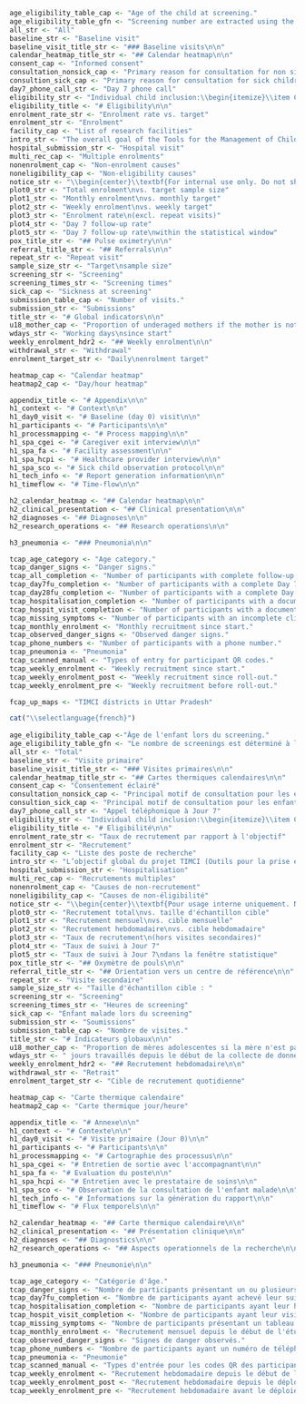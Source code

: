 ```r
age_eligibility_table_cap <- "Age of the child at screening."
age_eligibility_table_gfn <- "Screening number are extracted using the device ID associated with a given facility."
all_str <- "All"
baseline_str <- "Baseline visit"
baseline_visit_title_str <- "### Baseline visits\n\n"
calendar_heatmap_title_str <- "## Calendar heatmap\n\n"
consent_cap <- "Informed consent"
consultation_nonsick_cap <- "Primary reason for consultation for non sick children."
consultion_sick_cap <- "Primary reason for consultation for sick children."
day7_phone_call_str <- "Day 7 phone call"
eligibility_str <- "Individual child inclusion:\\begin{itemize}\\item Children 0 – 59 months for whom caregivers provide consent;\\item Consulting for an illness, or reported to be unwell when attending for a routine visit (e.g. vaccination, growth or chronic disease monitoring).\\end{itemize}Individual child exclusion:\\begin{itemize}\\item Children in the immediate post-natal period or first day of life;\\item Attending for a consultation related to trauma only (including new and follow-up presentations for burns, injuries, wounds);\\item Admitted within an inpatient part of the facility (including neonates delivered at the facility admitted with their mother);\\item Enrolled in the study within the preceding 28 days at any study facility.\\end{itemize}"
eligibility_title <- "# Eligibility\n\n"
enrolment_rate_str <- "Enrolment rate vs. target"
enrolment_str <- "Enrolment"
facility_cap <- "List of research facilities"
intro_str <- "The overall goal of the Tools for the Management of Childhood Illness (TIMCI) project is to reduce morbidity and mortality in sick children attending primary care facilities, while supporting the rational and efficient use of diagnostics and medicines by healthcare providers. The evaluation component of the project seeks to generate evidence on the health impact, operational priorities, cost and cost-effectiveness of introducing pulse oximetry, alone or embedded into a Clinical Decision Support Algorithm (CDSA), at primary care level in LMICs, for children 0 – 59 months of age, to facilitate national and international decision-making on scale-up."
hospital_submission_str <- "Hospital visit"
multi_rec_cap <- "Multiple enrolments"
nonenrolment_cap <- "Non-enrolment causes"
noneligibility_cap <- "Non-eligibility causes"
notice_str <- "\\begin{center}\\textbf{For internal use only. Do not share outside research teams. Tables and figures are generated from raw databases, not from the cleaned databases, and findings of this report can therefore be slightly different from those of the formal statistical analysis.}\\end{center}"
plot0_str <- "Total enrolment\nvs. target sample size"
plot1_str <- "Monthly enrolment\nvs. monthly target"
plot2_str <- "Weekly enrolment\nvs. weekly target"
plot3_str <- "Enrolment rate\n(excl. repeat visits)"
plot4_str <- "Day 7 follow-up rate"
plot5_str <- "Day 7 follow-up rate\nwithin the statistical window"
pox_title_str <- "## Pulse oximetry\n\n"
referral_title_str <- "## Referrals\n\n"
repeat_str <- "Repeat visit"
sample_size_str <- "Target\nsample size"
screening_str <- "Screening"
screening_times_str <- "Screening times"
sick_cap <- "Sickness at screening"
submission_table_cap <- "Number of visits."
submission_str <- "Submissions"
title_str <- "# Global indicators\n\n"
u18_mother_cap <- "Proportion of underaged mothers if the mother is not the main caregiver"
wdays_str <- "Working days\nsince start"
weekly_enrolment_hdr2 <- "## Weekly enrolment\n\n"
withdrawal_str <- "Withdrawal"
enrolment_target_str <- "Daily\nenrolment target"

heatmap_cap <- "Calendar heatmap"
heatmap2_cap <- "Day/hour heatmap"

appendix_title <- "# Appendix\n\n"
h1_context <- "# Context\n\n"
h1_day0_visit <- "# Baseline (day 0) visit\n\n"
h1_participants <- "# Participants\n\n"
h1_processmapping <- "# Process mapping\n\n"
h1_spa_cgei <- "# Caregiver exit interview\n\n"
h1_spa_fa <- "# Facility assessment\n\n"
h1_spa_hcpi <- "# Healthcare provider interview\n\n"
h1_spa_sco <- "# Sick child observation protocol\n\n"
h1_tech_info <- "# Report generation information\n\n"
h1_timeflow <- "# Time-flow\n\n"

h2_calendar_heatmap <- "## Calendar heatmap\n\n"
h2_clinical_presentation <- "## Clinical presentation\n\n"
h2_diagnoses <- "## Diagnoses\n\n"
h2_research_operations <- "## Research operations\n\n"

h3_pneumonia <- "### Pneumonia\n\n"

tcap_age_category <- "Age category."
tcap_danger_signs <- "Danger signs."
tcap_all_completion <- "Number of participants with complete follow-up visits."
tcap_day7fu_completion <- "Number of participants with a complete Day 7 follow-up."
tcap_day28fu_completion <- "Number of participants with a complete Day 28 follow-up."
tcap_hospitalisation_completion <- "Number of participants with a documented hospitalisation."
tcap_hospit_visit_completion <- "Number of participants with a documented hospital visit."
tcap_missing_symptoms <- "Number of participants with an incomplete clinical presentation."
tcap_monthly_enrolment <- "Monthly recruitment since start."
tcap_observed_danger_signs <- "Observed danger signs."
tcap_phone_numbers <- "Number of participants with a phone number."
tcap_pneumonia <- "Pneumonia"
tcap_scanned_manual <- "Types of entry for participant QR codes."
tcap_weekly_enrolment <- "Weekly recruitment since start."
tcap_weekly_enrolment_post <- "Weekly recruitment since roll-out."
tcap_weekly_enrolment_pre <- "Weekly recruitment before roll-out."

fcap_up_maps <- "TIMCI districts in Uttar Pradesh"
```

```r
cat("\\selectlanguage{french}")
  
age_eligibility_table_cap <-"Âge de l'enfant lors du screening."
age_eligibility_table_gfn <- "Le nombre de screenings est déterminé à l'aide de l'ID de la tablette associée à un poste donné."
all_str <- "Total"
baseline_str <- "Visite primaire"
baseline_visit_title_str <- "### Visites primaires\n\n"
calendar_heatmap_title_str <- "## Cartes thermiques calendaires\n\n"
consent_cap <- "Consentement éclairé"
consultation_nonsick_cap <- "Principal motif de consultation pour les enfants non malades."
consultion_sick_cap <- "Principal motif de consultation pour les enfants malades."
day7_phone_call_str <- "Appel téléphonique à Jour 7"
eligibility_str <- "Individual child inclusion:\\begin{itemize}\\item Children 0 – 59 months for whom caregivers provide consent;\\item Consulting for an illness, or reported to be unwell when attending for a routine visit (e.g. vaccination, growth or chronic disease monitoring).\\end{itemize}Individual child exclusion:\\begin{itemize}\\item Children in the immediate post-natal period or first day of life;\\item Attending for a consultation related to trauma only (including new and follow-up presentations for burns, injuries, wounds);\\item Admitted within an inpatient part of the facility (including neonates delivered at the facility admitted with their mother);\\item Enrolled in the study within the preceding 28 days at any study facility.\\end{itemize}"
eligibility_title <- "# Eligibilité\n\n"
enrolment_rate_str <- "Taux de recrutement par rapport à l'objectif"
enrolment_str <- "Recrutement"
facility_cap <- "Liste des poste de recherche"
intro_str <- "L’objectif global du projet TIMCI (Outils pour la prise en charge intégrée des maladies de l’enfant) est de réduire la morbidité et la mortalité chez les enfants malades dans les structures de soins primaires, tout en soutenant l’utilisation rationnelle et efficace des moyens diagnostiques et des médicaments par les prestataires de soins de santé. Le volet évaluation du projet vise à apporter des preuves de l’impact de l’introduction de l’oxymètre de pouls, associé à un Algorithme d’aide à la décision clinique (CDSA), sur la santé, les priorités opérationnelles, le coût et l’analyse cout-efficacité modélisée dans le contexte des soins primaires, pour les enfants âgés de 0 à 59 mois des pays à revenu faible ou intermédiaire (PRFI), en vue de faciliter la prise de décision et la mise à l’échelle aux niveaux national et international."
hospital_submission_str <- "Hospitalisation"
multi_rec_cap <- "Recrutements multiples"
nonenrolment_cap <- "Causes de non-recrutement"
noneligibility_cap <- "Causes de non-éligibilité"
notice_str <- "\\begin{center}\\textbf{Pour usage interne uniquement. Ne pas partager en dehors des équipes recherche. Les tableaux et les figures sont générés à partir des bases de données brutes, et non à partir des bases de données nettoyées, et les résultats de ce rapport peuvent donc être légèrement différents de ceux de l'analyse statistique formelle.}\\end{center}"
plot0_str <- "Recrutement total\nvs. taille d'échantillon cible"
plot1_str <- "Recrutement mensuel\nvs. cible mensuelle"
plot2_str <- "Recrutement hebdomadaire\nvs. cible hebdomadaire"
plot3_str <- "Taux de recrutement\n(hors visites secondaires)"
plot4_str <- "Taux de suivi à Jour 7"
plot5_str <- "Taux de suivi à Jour 7\ndans la fenêtre statistique"
pox_title_str <- "## Oxymètre de pouls\n\n"
referral_title_str <- "## Orientation vers un centre de référence\n\n"
repeat_str <- "Visite secondaire"
sample_size_str <- "Taille d'échantillon cible : "
screening_str <- "Screening"
screening_times_str <- "Heures de screening"
sick_cap <- "Enfant malade lors du screening"
submission_str <- "Soumissions"
submission_table_cap <- "Nombre de visites."
title_str <- "# Indicateurs globaux\n\n"
u18_mother_cap <- "Proportion de mères adolescentes si la mère n'est pas l'accompagnant principal"
wdays_str <- " jours travaillés depuis le début de la collecte de données."
weekly_enrolment_hdr2 <- "## Recrutement hebdomadaire\n\n"
withdrawal_str <- "Retrait"
enrolment_target_str <- "Cible de recrutement quotidienne"

heatmap_cap <- "Carte thermique calendaire"
heatmap2_cap <- "Carte thermique jour/heure"

appendix_title <- "# Annexe\n\n"
h1_context <- "# Contexte\n\n"
h1_day0_visit <- "# Visite primaire (Jour 0)\n\n"
h1_participants <- "# Participants\n\n"
h1_processmapping <- "# Cartographie des processus\n\n"
h1_spa_cgei <- "# Entretien de sortie avec l'accompagnant\n\n"
h1_spa_fa <- "# Evaluation du poste\n\n"
h1_spa_hcpi <- "# Entretien avec le prestataire de soins\n\n"
h1_spa_sco <- "# Observation de la consultation de l'enfant malade\n\n"
h1_tech_info <- "# Informations sur la génération du rapport\n\n"
h1_timeflow <- "# Flux temporels\n\n"

h2_calendar_heatmap <- "## Carte thermique calendaire\n\n"
h2_clinical_presentation <- "## Présentation clinique\n\n"
h2_diagnoses <- "## Diagnostics\n\n"
h2_research_operations <- "## Aspects operationnels de la recherche\n\n"

h3_pneumonia <- "### Pneumonie\n\n"

tcap_age_category <- "Catégorie d'âge."
tcap_danger_signs <- "Nombre de participants présentant un ou plusieurs signes de danger."
tcap_day7fu_completion <- "Nombre de participants ayant achevé leur suivi à Jour 7."
tcap_hospitalisation_completion <- "Nombre de participants ayant leur hospitalisation documentée."
tcap_hospit_visit_completion <- "Nombre de participants ayant leur visite à un niveau supérieur de la pyramide de soins documentée."
tcap_missing_symptoms <- "Nombre de participants présentant un tableau clinique incomplet."
tcap_monthly_enrolment <- "Recrutement mensuel depuis le début de l'étude."
tcap_observed_danger_signs <- "Signes de danger observés."
tcap_phone_numbers <- "Nombre de participants ayant un numéro de téléphone."
tcap_pneumonia <- "Pneumonie"
tcap_scanned_manual <- "Types d'entrée pour les codes QR des participants."
tcap_weekly_enrolment <- "Recrutement hebdomadaire depuis le début de l'étude."
tcap_weekly_enrolment_post <- "Recrutement hebdomadaire depuis le déploiement de l'intervention."
tcap_weekly_enrolment_pre <- "Recrutement hebdomadaire avant le déploiement de l'intervention."
```
